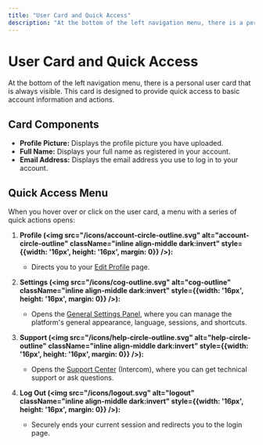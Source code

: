 ```yaml
---
title: "User Card and Quick Access"
description: "At the bottom of the left navigation menu, there is a personal user card that is always visible. This card is designed to provide quick access to basic account information and actions."
---
```


# User Card and Quick Access

At the bottom of the left navigation menu, there is a personal user card that is always visible. This card is designed to provide quick access to basic account information and actions.

## Card Components

- **Profile Picture:** Displays the profile picture you have uploaded.
- **Full Name:** Displays your full name as registered in your account.
- **Email Address:** Displays the email address you use to log in to your account.

## Quick Access Menu

When you hover over or click on the user card, a menu with a series of quick actions opens:

1.  **Profile (<img src="/icons/account-circle-outline.svg" alt="account-circle-outline" className="inline align-middle dark:invert" style={{width: '16px', height: '16px', margin: 0}} />):**
    *   Directs you to your [Edit Profile](/en/account-management/edit-profile) page.

2.  **Settings (<img src="/icons/cog-outline.svg" alt="cog-outline" className="inline align-middle dark:invert" style={{width: '16px', height: '16px', margin: 0}} />):**
    *   Opens the [General Settings Panel](/en/general-settings/settings-panel), where you can manage the platform's general appearance, language, sessions, and shortcuts.

3.  **Support (<img src="/icons/help-circle-outline.svg" alt="help-circle-outline" className="inline align-middle dark:invert" style={{width: '16px', height: '16px', margin: 0}} />):**
    *   Opens the [Support Center](/en/general-features/support-center) (Intercom), where you can get technical support or ask questions.

4.  **Log Out (<img src="/icons/logout.svg" alt="logout" className="inline align-middle dark:invert" style={{width: '16px', height: '16px', margin: 0}} />):**
    *   Securely ends your current session and redirects you to the login page.
